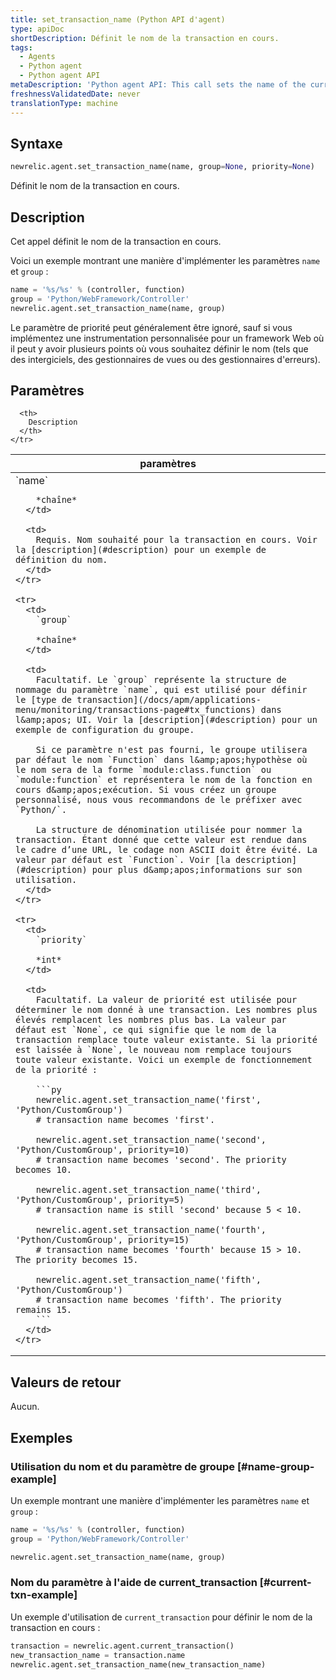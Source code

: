 ```yaml
---
title: set_transaction_name (Python API d'agent)
type: apiDoc
shortDescription: Définit le nom de la transaction en cours.
tags:
  - Agents
  - Python agent
  - Python agent API
metaDescription: 'Python agent API: This call sets the name of the current transaction.'
freshnessValidatedDate: never
translationType: machine
---
```


## Syntaxe

```py
newrelic.agent.set_transaction_name(name, group=None, priority=None)
```

Définit le nom de la transaction en cours.

## Description

Cet appel définit le nom de la transaction en cours.

Voici un exemple montrant une manière d'implémenter les paramètres `name` et `group` :

```py
name = '%s/%s' % (controller, function)
group = 'Python/WebFramework/Controller'
newrelic.agent.set_transaction_name(name, group)
```

Le paramètre de priorité peut généralement être ignoré, sauf si vous implémentez une instrumentation personnalisée pour un framework Web où il peut y avoir plusieurs points où vous souhaitez définir le nom (tels que des intergiciels, des gestionnaires de vues ou des gestionnaires d'erreurs).

## Paramètres

<table>
  <thead>
    <tr>
      <th width="25%">
        paramètres
      </th>

      <th>
        Description
      </th>
    </tr>
  </thead>

  <tbody>
    <tr>
      <td>
        `name`

        *chaîne*
      </td>

      <td>
        Requis. Nom souhaité pour la transaction en cours. Voir la [description](#description) pour un exemple de définition du nom.
      </td>
    </tr>

    <tr>
      <td>
        `group`

        *chaîne*
      </td>

      <td>
        Facultatif. Le `group` représente la structure de nommage du paramètre `name`, qui est utilisé pour définir le [type de transaction](/docs/apm/applications-menu/monitoring/transactions-page#tx_functions) dans l&amp;apos; UI. Voir la [description](#description) pour un exemple de configuration du groupe.

        Si ce paramètre n'est pas fourni, le groupe utilisera par défaut le nom `Function` dans l&amp;apos;hypothèse où le nom sera de la forme `module:class.function` ou `module:function` et représentera le nom de la fonction en cours d&amp;apos;exécution. Si vous créez un groupe personnalisé, nous vous recommandons de le préfixer avec `Python/`.

        La structure de dénomination utilisée pour nommer la transaction. Étant donné que cette valeur est rendue dans le cadre d’une URL, le codage non ASCII doit être évité. La valeur par défaut est `Function`. Voir [la description](#description) pour plus d&amp;apos;informations sur son utilisation.
      </td>
    </tr>

    <tr>
      <td>
        `priority`

        *int*
      </td>

      <td>
        Facultatif. La valeur de priorité est utilisée pour déterminer le nom donné à une transaction. Les nombres plus élevés remplacent les nombres plus bas. La valeur par défaut est `None`, ce qui signifie que le nom de la transaction remplace toute valeur existante. Si la priorité est laissée à `None`, le nouveau nom remplace toujours toute valeur existante. Voici un exemple de fonctionnement de la priorité :

        ```py
        newrelic.agent.set_transaction_name('first', 'Python/CustomGroup')
        # transaction name becomes 'first'.

        newrelic.agent.set_transaction_name('second', 'Python/CustomGroup', priority=10)
        # transaction name becomes 'second'. The priority becomes 10.

        newrelic.agent.set_transaction_name('third', 'Python/CustomGroup', priority=5)
        # transaction name is still 'second' because 5 < 10.

        newrelic.agent.set_transaction_name('fourth', 'Python/CustomGroup', priority=15)
        # transaction name becomes 'fourth' because 15 > 10. The priority becomes 15.

        newrelic.agent.set_transaction_name('fifth', 'Python/CustomGroup')
        # transaction name becomes 'fifth'. The priority remains 15.
        ```
      </td>
    </tr>
  </tbody>
</table>

## Valeurs de retour

Aucun.

## Exemples

### Utilisation du nom et du paramètre de groupe [#name-group-example]

Un exemple montrant une manière d'implémenter les paramètres `name` et `group` :

```py
name = '%s/%s' % (controller, function) 
group = 'Python/WebFramework/Controller'

newrelic.agent.set_transaction_name(name, group)
```

### Nom du paramètre à l'aide de current\_transaction [#current-txn-example]

Un exemple d'utilisation de `current_transaction` pour définir le nom de la transaction en cours :

```py
transaction = newrelic.agent.current_transaction()
new_transaction_name = transaction.name
newrelic.agent.set_transaction_name(new_transaction_name)
```